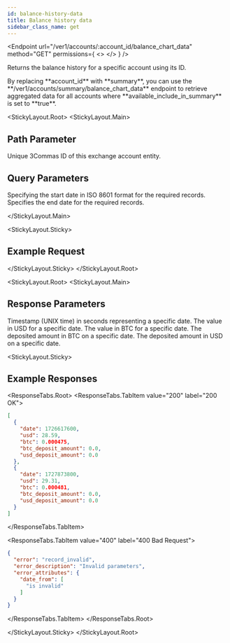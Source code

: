 ```yaml
---
id: balance-history-data
title: Balance history data
sidebar_class_name: get
---
```




<Endpoint
  url="/ver1/accounts/:account_id/balance_chart_data"
  method="GET"
  permissions={
    <>
      <Permission title="Permission" description="ACCOUNTS_READ" />
      <Permission title="Security" description="SIGNED" />
    </>
  }
/>

Returns the balance history for a specific account using its ID.

<Informer variant="info">
By replacing **account_id** with **summary**, you can use the **/ver1/accounts/summary/balance_chart_data** endpoint to retrieve aggregated data for all accounts where **available_include_in_summary** is set to **true**.
</Informer>

<Separator />

<StickyLayout.Root>
<StickyLayout.Main>

## Path Parameter
<ApiParam name='account_id' type='integer' id="account_id" required>
    Unique 3Commas ID of this exchange account entity.
</ApiParam>

## Query Parameters
<ApiParam name='date_from' type='string' id="date_from" required>
    Specifying the start date in ISO 8601 format for the required records.
</ApiParam>

<ApiParam name='date_to' type='integer' id="date_to">
    Specifies the end date for the required records.
</ApiParam>

</StickyLayout.Main>

<StickyLayout.Sticky>

## Example Request

<NoContentEndpoint method="GET" endpoint="/ver1/accounts/12345678/balance_chart_data?date_from=2024-09-18T18:58:55.469Z" />

</StickyLayout.Sticky>
</StickyLayout.Root>

<StickyLayout.Root>
<StickyLayout.Main>

## Response Parameters

<ApiParam name='date' type='string' id="date">
    Timestamp (UNIX time) in seconds representing a specific date.
</ApiParam>

<ApiParam name='usd' type='string' id="usd">
   The value in USD for a specific date.
</ApiParam>
      
<ApiParam name='btc' type='string' id="btc">
   The value in BTC for a specific date.
</ApiParam>

<ApiParam name='btc_deposit_amount' type='string' id="btc_deposit_amount">
   The deposited amount in BTC on a specific date.
</ApiParam>

<ApiParam name='usd_deposit_amount' type='string' id="usd_deposit_amount">
   The deposited amount in USD on a specific date.
</ApiParam>   
</StickyLayout.Main>


<StickyLayout.Sticky>
## Example Responses

<ResponseTabs.Root>
<ResponseTabs.TabItem value="200" label="200 OK">
```json
[
  {
    "date": 1726617600,
    "usd": 28.59,
    "btc": 0.000475,
    "btc_deposit_amount": 0.0,
    "usd_deposit_amount": 0.0
  },
  {
    "date": 1727873800,
    "usd": 29.31,
    "btc": 0.000481,
    "btc_deposit_amount": 0.0,
    "usd_deposit_amount": 0.0
  }
]
```
</ResponseTabs.TabItem>

<ResponseTabs.TabItem value="400" label="400 Bad Request">
```json
{
  "error": "record_invalid",
  "error_description": "Invalid parameters",
  "error_attributes": {
    "date_from": [
      "is invalid"
    ]
  }
}
```
</ResponseTabs.TabItem>
</ResponseTabs.Root>

</StickyLayout.Sticky>
</StickyLayout.Root>
